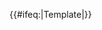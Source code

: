 {{category handler
| talk =        <!--Don't show on talk pages-->
| wikipedia =   <!--Don't show in Wikipedia space-->
| template =    <!--Don't show on templates-->
| other = 
<center>'''此處的[[Help:模板|模板]]應該放置在[[Help:討論頁|討論頁]]：[[{{TALKPAGENAME}}]]。'''</center>[[Category:未正確放置討論頁模板的頁面]]<!-- [[Category:Pages with misplaced templates]] -->
| nocat = {{{nocat|}}}    <!--So "nocat=true" works-->
| page = {{{page|}}}    <!--For testing-->
}}{{#ifeq:{{NAMESPACE}}|Template|[[Category:檢查討論名字空間的模板|{{PAGENAME}}]]}}<noinclude>

{{documentation}}
<!-- Add categories and interwikis to the /doc subpage, not here! -->
</noinclude>